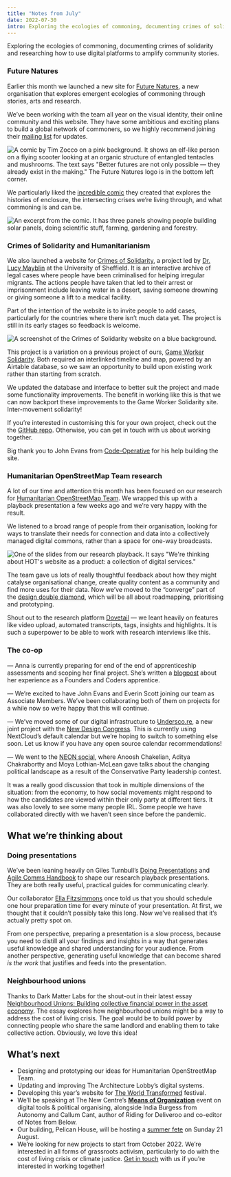 ```yaml
---
title: "Notes from July"
date: 2022-07-30
intro: Exploring the ecologies of commoning, documenting crimes of solidarity and researching how to use digital platforms to amplify community stories.
---
```


Exploring the ecologies of commoning, documenting crimes of solidarity and researching how to use digital platforms to amplify community stories.

### Future Natures

Earlier this month we launched a new site for [Future Natures](https://futurenatures.org/), a new organisation that explores emergent ecologies of commoning through stories, arts and research.

We’ve been working with the team all year on the visual identity, their online community and this website. They have some ambitious and exciting plans to build a global network of commoners, so we highly recommend joining their [mailing list](https://futurenatures.substack.com/) for updates.

![A comic by Tim Zocco on a pink background. It shows an elf-like person on a flying scooter looking at an organic structure of entangled tentacles and mushrooms. The text says "Better futures are not only possible — they already exist in the making." The Future Natures logo is in the bottom left corner.](../../assets/future-natures-share.jpeg)

We particularly liked the [incredible comic](https://futurenatures.org/comic-future-natures-a-primer-for-the-curious/) they created that explores the histories of enclosure, the intersecting crises we’re living through, and what commoning is and can be.

![An excerpt from the comic. It has three panels showing people building solar panels, doing scientific stuff, farming, gardening and forestry.](../../assets/future-natures-comic.jpg)

### Crimes of Solidarity and Humanitarianism

We also launched a website for [Crimes of Solidarity](https://www.crimesofsolidarity.org/), a project led by [Dr. Lucy Mayblin](https://twitter.com/LucyMayblin) at the University of Sheffield. It is an interactive archive of legal cases where people have been criminalised for helping irregular migrants. The actions people have taken that led to their arrest or imprisonment include leaving water in a desert, saving someone drowning or giving someone a lift to a medical facility.

Part of the intention of the website is to invite people to add cases, particularly for the countries where there isn’t much data yet. The project is still in its early stages so feedback is welcome.

![A screenshot of the Crimes of Solidarity website on a blue background.](../../assets/crimes-of-solidarity.jpeg)

This project is a variation on a previous project of ours, [Game Worker Solidarity](https://gameworkersolidarity.com/). Both required an interlinked timeline and map, powered by an Airtable database, so we saw an opportunity to build upon existing work rather than starting from scratch.

We updated the database and interface to better suit the project and made some functionality improvements. The benefit in working like this is that we can now backport these improvements to the Game Worker Solidarity site. Inter-movement solidarity!

If you’re interested in customising this for your own project, check out the the [GitHub repo](https://github.com/commonknowledge/crimes-of-solidarity). Otherwise, you can get in touch with us about working together.

Big thank you to John Evans from [Code-Operative](https://code-operative.co.uk/) for his help building the site.

### Humanitarian OpenStreetMap Team research

A lot of our time and attention this month has been focused on our research for [Humanitarian OpenStreetMap Team](https://www.hotosm.org/). We wrapped this up with a playback presentation a few weeks ago and we’re very happy with the result.

We listened to a broad range of people from their organisation, looking for ways to translate their needs for connection and data into a collectively managed digital commons, rather than a space for one-way broadcasts.

![One of the slides from our research playback. It says "We're thinking about HOT's website as a product: a collection of digital services."](../../assets/hot-playback.jpeg)

The team gave us lots of really thoughtful feedback about how they might catalyse organisational change, create quality content as a community and find more uses for their data. Now we’ve moved to the “converge” part of the [design double diamond](https://medium.com/design-council/developing-our-new-systemic-design-framework-e0f74fe118f7), which will be all about roadmapping, prioritising and prototyping.

Shout out to the research platform [Dovetail](https://dovetailapp.com/) — we leant heavily on features like video upload, automated transcripts, tags, insights and highlights. It is such a superpower to be able to work with research interviews like this.

### The co-op

— Anna is currently preparing for end of the end of apprenticeship assessments and scoping her final project. She’s written a [blogpost](https://commonknowledge.coop/writing/common-knowledge-apprenticeship) about her experience as a Founders and Coders apprentice.

— We’re excited to have John Evans and Everin Scott joining our team as Associate Members. We’ve been collaborating both of them on projects for a while now so we’re happy that this will continue.

— We’ve moved some of our digital infrastructure to [Undersco.re](https://undersco.re/), a new joint project with the [New Design Congress](https://newdesigncongress.org/en/). This is currently using NextCloud’s default calendar but we’re hoping to switch to something else soon. Let us know if you have any open source calendar recommendations!

— We went to the [NEON social](https://twitter.com/NEON_UK/status/1551985307544965120), where Anoosh Chakelian, Aditya Chakrabortty and Moya Lothian-McLean gave talks about the changing political landscape as a result of the Conservative Party leadership contest.

It was a really good discussion that took in multiple dimensions of the situation: from the economy, to how social movements might respond to how the candidates are viewed within their only party at different tiers. It was also lovely to see some many people IRL. Some people we have collaborated directly with we haven’t seen since before the pandemic.

## What we’re thinking about

### Doing presentations

We’ve been leaning heavily on Giles Turnbull’s [Doing Presentations](https://www.doingpresentations.com/) and [Agile Comms Handbook](https://agilecommshandbook.com/) to shape our research playback presentations. They are both really useful, practical guides for communicating clearly.

Our collaborator [Ella Fitzsimmons](https://ellafitzsimmons.co.uk/) once told us that you should schedule one hour preparation time for every minute of your presentation. At first, we thought that it couldn’t possibly take this long. Now we’ve realised that it’s actually pretty spot on. 

From one perspective, preparing a presentation is a slow process, because you need to distill all your findings and insights in a way that generates useful knowledge and shared understanding for your audience. From another perspective, generating useful knowledge that can become shared *is the work* that justifies and feeds into the presentation.

### Neighbourhood unions

Thanks to Dark Matter Labs for the shout-out in their latest essay [Neighbourhood Unions: Building collective financial power in the asset economy](https://darkmatter-labs.medium.com/neighbourhood-unions-building-collective-financial-power-in-the-asset-economy-555e1f8e140f). The essay explores how neighbourhood unions might be a way to address the cost of living crisis. The goal would be to build power by connecting people who share the same landlord and enabling them to take collective action. Obviously, we love this idea!

## What’s next

- Designing and prototyping our ideas for Humanitarian OpenStreetMap Team.
- Updating and improving The Architecture Lobby’s digital systems.
- Developing this year’s website for [The World Transformed](https://www.theworldtransformed.org/) festival.
- We’ll be speaking at The New Centre’s [**Means of Organization**](https://twitter.com/the_new_centre/status/1551973068251316224) event on digital tools & political organising, alongside India Burgess from Autonomy and Callum Cant, author of Riding for Deliveroo and co-editor of Notes from Below.
- Our building, Pelican House, will be hosting a [summer fete](https://www.eventbrite.com/e/379233426387) on Sunday 21 August.
- We’re looking for new projects to start from October 2022. We’re interested in all forms of grassroots activism, particularly to do with the cost of living crisis or climate justice. [Get in touch](mailto:hello@commonknowledge.coop) with us if you’re interested in working together!
